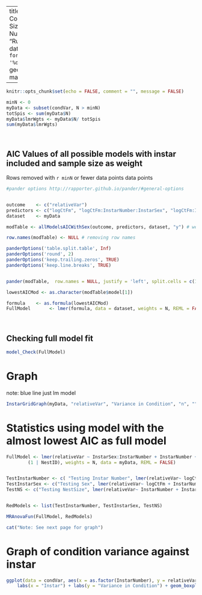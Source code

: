 

---
title: "Variance in Condition vs Nest Size Instar As Number"
author: "Ruth Sharpe"
date: "`r format(Sys.time(), '%d %B, %Y')`"
geometry: margin=1cm

---

```{r dataImport,  include = FALSE}
knitr::opts_chunk$set(echo = FALSE, comment = "", message = FALSE)

minN <- 0
myData <- subset(condVar, N > minN)
totSpis <- sum(myData$N)
myData$lmrWgts <- myData$N/ totSpis
sum(myData$lmrWgts)




```

AIC Values of all possible models with instar included and sample size as weight
------------------
Rows removed with `r minN` or fewer data points  data points

```{r kable, results='asis',  echo = FALSE}
#pander options http://rapporter.github.io/pander/#general-options


outcome    <- c("relativeVar")
predictors <- c("logCtFm", "logCtFm:InstarNumber:InstarSex", "logCtFm:InstarNumber", "InstarSex:InstarNumber", "InstarSex:logCtFm")
dataset    <- myData

modTable <- allModelsAICWithSex(outcome, predictors, dataset, "y") # weights included if "y"

row.names(modTable) <- NULL # removing row names

panderOptions('table.split.table', Inf)
panderOptions('round', 2)
panderOptions('keep.trailing.zeros', TRUE)
panderOptions('keep.line.breaks', TRUE)


pander(modTable,  row.names = NULL, justify = 'left', split.cells = c(1, 2, 61, 2))

lowestAICMod <- as.character(modTable$model[1])

formula    <- as.formula(lowestAICMod)
FullModel       <- lmer(formula, data = dataset, weights = N, REML = FALSE)

	
```

Checking full model fit
--------------------


```{r ModelFit, fig.height=3, fig.width=3}

model_Check(FullModel)

```

Graph
====================
 
note: blue line just lm model
```{r, fig.height=8, fig.width=12, echo = FALSE}


InstarGridGraph(myData, "relativeVar", "Variance in Condition", "n", "", FullModel, "y")

```


Statistics using model with the almost lowest AIC as full model
====================


```{r Stats,  results='asis', echo = FALSE , comment = "", message = FALSE, warning = FALSE}

FullModel <- lmer(relativeVar ~ InstarSex:InstarNumber + InstarNumber + InstarSex + logCtFm + 
		(1 | NestID), weights = N, data = myData, REML = FALSE)


TestInstarNumber <- c( "Testing Instar Number", lmer(relativeVar~ logCtFm + InstarSex +  (1|NestID), weights = N,  data = myData, REML = FALSE))
TestInstarSex <- c("Testing Sex", lmer(relativeVar~ logCtFm + InstarNumber +  (1|NestID), weights = N,  data = myData, REML = FALSE))
TestNS <- c("Testing NestSize", lmer(relativeVar~ InstarNumber + InstarSex + InstarNumber:InstarSex + (1|NestID), weights = N,  data = myData, REML = FALSE))


RedModels <- list(TestInstarNumber, TestInstarSex, TestNS)

MRAnovaFun(FullModel, RedModels)

cat("Note: See next page for graph")

```


Graph of condition variance against instar
====================

```{r, fig.height=6, fig.width=8, echo = FALSE}
ggplot(data = condVar, aes(x = as.factor(InstarNumber), y = relativeVar, fill = InstarSex)) +
	labs(x = "Instar") + labs(y = "Variance in Condition") + geom_boxplot() + mytheme

```
